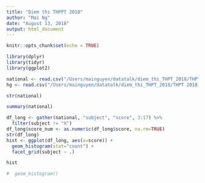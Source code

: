 ```yaml
---
title: "Diem thi THPPT 2018"
author: "Mai Ng"
date: "August 13, 2018"
output: html_document
---
```


```r
knitr::opts_chunk$set(echo = TRUE)
```

```r
library(dplyr)
library(tidyr)
library(ggplot2)
```

```r
national <- read.csv("/Users/mainguyen/datatalk/diem_thi_THPT_2018/THPT 2018 Quoc gia.csv", header=TRUE)
hg <- read.csv("/Users/mainguyen/datatalk/diem_thi_THPT_2018/THPT 2018 Ha Giang.csv", header=TRUE)

```


```r
str(national)
```

```r
summary(national)
```

```r
df_long <- gather(national, "subject", "score", 3:17) %>%
  filter(subject != "X")
df_long$score_num <- as.numeric(df_long$score, na.rm=TRUE)
str(df_long)
hist <- ggplot(df_long, aes(x=score)) +
  geom_histogram(stat="count") +
  facet_grid(subject ~ .) 

hist

#  geom_histogram()
```

